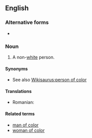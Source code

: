 ==English==

===Alternative forms===
* {{l|en|person of colour}} {{qualifier|outside North America}}

===Noun===
{{en-noun|head=[[person]] [[of]] [[color]]|pl=people of color|pl2=persons of color}}

# {{context|US|politically correct|lang=en}} A non-[[white]] person.

====Synonyms====
* See also [[Wikisaurus:person of color]]

====Translations====
{{trans-top|non-white person}}
* Romanian: {{t|ro|persoană de culoare|f}}
{{trans-mid}}
{{trans-bottom}}

====Related terms====
* [[man of color]]
* [[woman of color]]